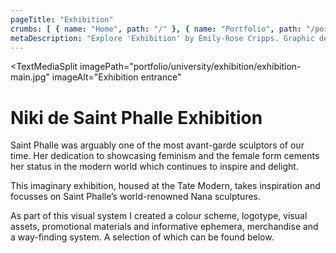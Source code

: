 ```yaml
---
pageTitle: "Exhibition"
crumbs: [ { name: "Home", path: "/" }, { name: "Portfolio", path: "/portfolio" }, { name: "Uni Projects", path: "/portfolio/university" }, { name: "Exhibition", path: "/portfolio/university/exhibition" } ]
metaDescription: "Explore 'Exhibition' by Emily-Rose Cripps. Graphic designer based in Oxford, UK. Book-making, exhibition design and more."
---
```


<TextMediaSplit
    imagePath="portfolio/university/exhibition/exhibition-main.jpg"
    imageAlt="Exhibition entrance"
>

# Niki de Saint Phalle Exhibition

Saint Phalle was arguably one of the most avant-garde sculptors of our time. Her dedication to showcasing feminism and the female form cements her status in the modern world which continues to inspire and delight. 

This imaginary exhibition, housed at the Tate Modern, takes inspiration and focusses on Saint Phalle’s world-renowned Nana sculptures.

As part of this visual system I created a colour scheme, logotype, visual assets, promotional materials and informative ephemera, merchandise and a way-finding system. A selection of which can be found below.

</TextMediaSplit>

<ImageBar imagesDirectory="portfolio/university/exhibition/lightbox" />